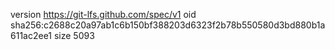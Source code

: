 version https://git-lfs.github.com/spec/v1
oid sha256:c2688c20a97ab1c6b150bf388203d6323f2b78b550580d3bd880b1a611ac2ee1
size 5093
